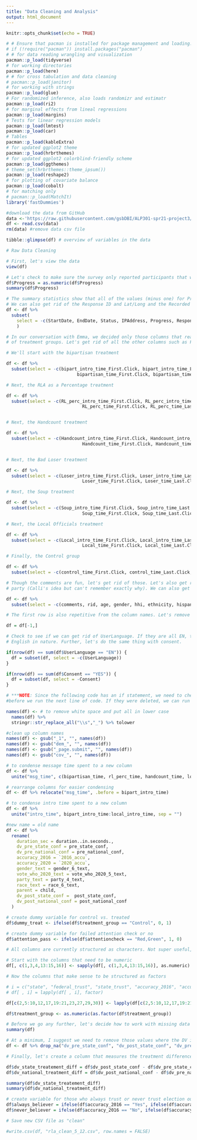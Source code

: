 ```yaml
---
title: "Data Cleaning and Analysis"
output: html_document
---
```


```r
knitr::opts_chunk$set(echo = TRUE)
```

```r
# # Ensure that pacman is installed for package management and loading.
# if (!require("pacman")) install.packages("pacman")
# # for data reading wrangling and visualization
pacman::p_load(tidyverse) 
# for working directories
pacman::p_load(here) 
# # for cross tabulation and data cleaning
# pacman::p_load(janitor) 
# for working with strings
pacman::p_load(glue) 
# For randomized inference, also loads randomizr and estimatr 
pacman::p_load(ri2) 
# for marginal effects from lineal regressions
pacman::p_load(margins)
# Tests for linear regression models
pacman::p_load(lmtest)
pacman::p_load(car)
# Tables
pacman::p_load(kableExtra)
# for updated ggplot2 theme
pacman::p_load(hrbrthemes)
# for updated ggplot2 colorblind-friendly scheme
pacman::p_load(ggthemes)
# theme_set(hrbrthemes::theme_ipsum())
pacman::p_load(reshape2)
# for plotting of covariate balance
pacman::p_load(cobalt)
# for matching only
# pacman::p_load(MatchIt)
library('fastDummies')
```

```r
#download the data from GitHub
data <-'https://raw.githubusercontent.com/gsbDBI/ALP301-spr21-project3/main/RLA_0507.csv'
df <- read.csv(data)
rm(data) #remove data csv file
```

```r
tibble::glimpse(df) # overview of variables in the data
```

```r
# Raw Data Cleaning

# First, let's view the data
view(df)

# Let's check to make sure the survey only reported participants that were 100% complete
df$Progress = as.numeric(df$Progress)
summary(df$Progress)

# The summary statistics show that all of the values (minus one) for Progress are 100, so let's delete that too
# We can also get rid of the Response ID and Lat/Long and the Recorded Date
df <- df %>%
  subset(
    select = -c(StartDate, EndDate, Status, IPAddress, Progress, ResponseId, LocationLatitude, LocationLongitude, RecordedDate)
    )

# In our conversation with Emma, we decided only those columns that read Page.Submit were useful for understanding the timing
# of treatment groups. Let's get rid of all the other columns such as First.Click and Last.Click.

# We'll start with the bipartisan treatment

df <- df %>% 
  subset(select = -c(bipart_intro_time_First.Click, bipart_intro_time_Last.Click, bipart_intro_time_Click.Count,
                           bipartisan_time_First.Click, bipartisan_time_Last.Click, bipartisan_time_Click.Count))

# Next, the RLA as a Percentage treatment

df <- df %>% 
  subset(select = -c(RL_perc_intro_time_First.Click, RL_perc_intro_time_Last.Click, RL_perc_intro_time_Click.Count,
                             RL_perc_time_First.Click, RL_perc_time_Last.Click, RL_perc_time_Click.Count))


# Next, the Handcount treatment

df <- df %>% 
  subset(select = -c(Handcount_intro_time_First.Click, Handcount_intro_time_Last.Click, Handcount_intro_time_Click.Count,
                             Handcount_time_First.Click, Handcount_time_Last.Click, Handcount_time_Click.Count))


# Next, the Bad Loser treatment

df <- df %>% 
  subset(select = -c(Loser_intro_time_First.Click, Loser_intro_time_Last.Click, Loser_intro_time_Click.Count,
                             Loser_time_First.Click, Loser_time_Last.Click, Loser_time_Click.Count))

# Next, the Soup treatment

df <- df %>% 
  subset(select = -c(Soup_intro_time_First.Click, Soup_intro_time_Last.Click, Soup_intro_time_Click.Count,
                             Soup_time_First.Click, Soup_time_Last.Click, Soup_time_Click.Count))

# Next, the Local Officials treatment

df <- df %>% 
  subset(select = -c(Local_intro_time_First.Click, Local_intro_time_Last.Click, Local_intro_time_Click.Count,
                             Local_time_First.Click, Local_time_Last.Click, Local_time_Click.Count))

# Finally, the Control group

df <- df %>% 
  subset(select = -c(control_time_First.Click, control_time_Last.Click, control_time_Click.Count))

# Though the comments are fun, let's get rid of those. Let's also get rid of all of the Lucid profile data except the political
# party (Calli's idea but can't remember exactly why). We can also get rid of the column called rid

df <- df %>% 
  subset(select = -c(comments, rid, age, gender, hhi, ethnicity, hispanic, education, region, zip))
```

```r

# The first row is also repetitive from the column names. Let's remove that.

df = df[-1,]

# Check to see if we can get rid of UserLanguage. If they are all EN, then let's remove and just annotate that all speakers were
# English in nature. Further, let's do the same thing with consent.

if(nrow(df) == sum(df$UserLanguage == "EN")) {
  df = subset(df, select = -c(UserLanguage))
}

if(nrow(df) == sum(df$Consent == "YES")) {
  df = subset(df, select = -Consent)
}

# ***NOTE: Since the following code has an if statement, we need to check the df to see if UserLanguage and Consent were deleted
#before we run the next line of code. If they were deleted, we can run the code below with no issues. 

```

```r
names(df) <- # to remove white space and put all in lower case
  names(df) %>%  
  stringr::str_replace_all("\\s","_") %>% tolower

#clean up column names
names(df) <- gsub("_1", "", names(df))
names(df) <- gsub("dem_", "", names(df))
names(df) <- gsub("_page.submit", "", names(df))
names(df) <- gsub("cov_", "", names(df))

# to condense message time spent to a new column
df <- df %>%
  unite("msg_time", c(bipartisan_time, rl_perc_time, handcount_time, loser_time, soup_time, local_time, control_time), sep= "")

# rearrange columns for easier condensing
df <- df %>% relocate("msg_time", .before = bipart_intro_time)

# to condense intro time spent to a new column
df <- df %>% 
  unite("intro_time", bipart_intro_time:local_intro_time, sep = "")

#new name = old name
df <- df %>%
  rename(
    duration_sec = duration..in.seconds.,
    dv_pre_state_conf = pre_state_conf,
    dv_pre_national_conf = pre_national_conf,
    accuracy_2016 = `2016_accu`,
    accuracy_2020 = `2020_accu`,
    gender_text = gender_6_text,
    vote_who_2020_text = vote_who_2020_5_text,
    party_text = party_4_text,
    race_text = race_6_text,
    parent = child,
    dv_post_state_conf =  post_state_conf,
    dv_post_national_conf = post_national_conf
  )

# create dummy variable for control vs. treated
df$dummy_treat <- ifelse(df$treatment_group == "Control", 0, 1)

# create dummy variable for failed attention check or no
df$attention_pass <- ifelse(df$attentioncheck == "Red,Green", 1, 0)


```

```r
# All columns are currently structured as characters. Not super useful, so let's change that, allowing us to run descriptive statistics and perform mathematical operations, as needed. 

# Start with the columns that need to be numeric
df[, c(1,3,4,13:15,16)] <- sapply(df[, c(1,3,4,13:15,16)], as.numeric)

# Now the columns that make sense to be structured as factors

# i = c("state", "federal_trust", "state_trust", "accuracy_2016", "accuracy_2020", "birthyear", "gender", "parenthood", "dv_secondary", "voting_importance", "vote_2020", "candidate_2020", "education", "political_party", "political_ideology", "race", "income", "treatment")
# df[ , i] = lapply(df[ , i], factor)

df[c(2,5:10,12,17,19:21,23,27,29,30)] <- lapply(df[c(2,5:10,12,17,19:21,23,27,29,30)], factor)

df$treatment_group <- as.numeric(as.factor(df$treatment_group))

# Before we go any further, let's decide how to work with missing data and where it exists
summary(df)

# At a minimum, I suggest we need to remove those values where the DV is not measured, both pre and post test
df <- df %>% drop_na("dv_pre_state_conf", "dv_post_state_conf", "dv_pre_national_conf", "dv_post_national_conf")

# Finally, let's create a column that measures the treatment difference for the state and national DVs and check the summary stats

df$dv_state_treatement_diff = df$dv_post_state_conf - df$dv_pre_state_conf
df$dv_national_treatment_diff = df$dv_post_national_conf - df$dv_pre_national_conf

summary(df$dv_state_treatement_diff)
summary(df$dv_national_treatment_diff)

# create variable for those who always trust or never trust election outcomes
df$always_believer = ifelse(df$accuracy_2016 == "Yes", ifelse(df$accuracy_2020 == "Yes", 1, 0), 0)
df$never_believer = ifelse(df$accuracy_2016 == "No", ifelse(df$accuracy_2020 == "No", 1, 0), 0)

# Save new CSV file as "clean"

#write.csv(df, "rla_clean_5_12.csv", row.names = FALSE)
```


